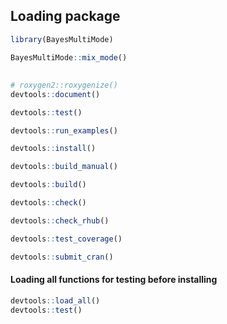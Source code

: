 ## Loading package
```r
library(BayesMultiMode)

BayesMultiMode::mix_mode()
```

## 
```r
# roxygen2::roxygenize()
devtools::document()

devtools::test()

devtools::run_examples()

devtools::install()

devtools::build_manual()

devtools::build()

devtools::check()

devtools::check_rhub()

devtools::test_coverage()

devtools::submit_cran()
```

#### Loading all functions for testing before installing
```r
devtools::load_all()
devtools::test()
```